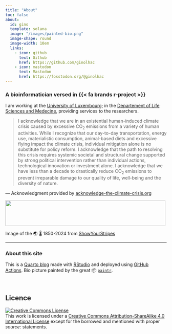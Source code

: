 ```yaml
---
title: "About"
toc: false
about:
  id: gino
  template: solana
  image: "/images/painted-bio.png"
  image-shape: round
  image-width: 10em
  links:
    - icon: github
      text: Github
      href: https://github.com/ginolhac
    - icon: mastodon
      text: Mastodon
      href: https://fosstodon.org/@ginolhac
---
```


:::{#gino}

### A bioinformatician versed in {{< fa brands r-project >}}

I am working at the [University of Luxembourg](https://www.uni.lu/en/); in the [Departement of Life Sciences and Medecine](https://www.uni.lu/fstm-en/research-departments/department-of-life-sciences-and-medicine/), providing services to the researchers.

:::

> I acknowledge that we are in an existential human-induced climate crisis caused by excessive CO~2~ emissions from a variety of human activities.
>While I recognize that our day-to-day transportation, energy use, materialistic consumption, animal-based diets and excessive flying impact the climate crisis, individual mitigation alone is no substitute for policy reform.
>I acknowledge that the path to resolving this crisis requires systemic societal and structural change supported by strong political intervention rather than individual actions, technological innovation or investment alone.
I acknowledge that we have less than a decade to drastically reduce CO~2~ emissions to prevent irreparable damage to our quality of life, well-being and the diversity of nature.

— Acknowledgment provided by [acknowledge-the-climate-crisis.org](https://t.co/5E65aAtXqR?amp=1)

<img src="https://showyourstripes.info/stripes/GLOBE---1850-2024-MO.png" width="500" height="80"> 

Image of the 🌏 🌡️ 1850-2024 from [ShowYourStripes](https://showyourstripes.info/)

---


### About this site

This is a [Quarto blog](https://quarto.org/docs/websites/website-blog.html) made with [RStudio](https://posit.co/download/rstudio-desktop/) and deployed using [GitHub Actions](https://github.com/features/actions). Bio picture painted by the great 📦 [`paintr`](https://github.com/cj-holmes/paintr).

</br>


## Licence

<a rel="license" href="http://creativecommons.org/licenses/by-sa/4.0/">
<img alt="Creative Commons License" style="border-width:0" src="https://i.creativecommons.org/l/by-sa/4.0/88x31.png" /></a><br />
This work is licensed under a <a rel="license" href="http://creativecommons.org/licenses/by-sa/4.0/">Creative Commons Attribution-ShareAlike 4.0 International License</a> except for the borrowed and mentioned with proper _source:_ statements.

</br>

